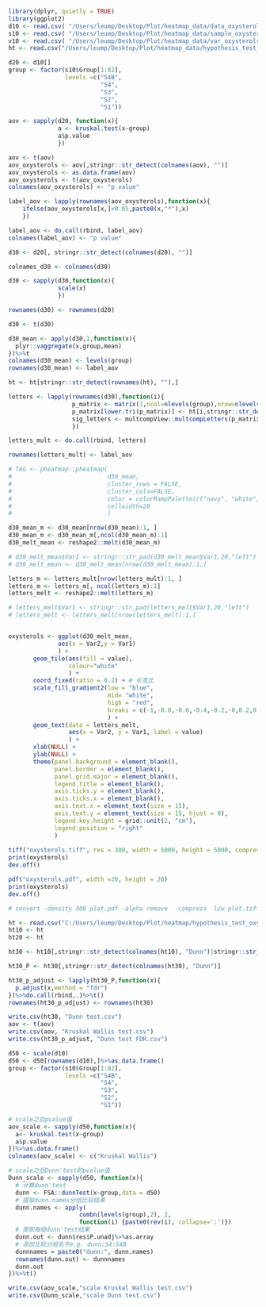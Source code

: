```r
library(dplyr, quietly = TRUE)
library(ggplot2)
d10 <- read.csv( "/Users/leump/Desktop/Plot/heatmap_data/data_oxysterols.csv", header=T, row.names = 1,sep=",",check.names = FALSE)
s10 <- read.csv( "/Users/leump/Desktop/Plot/heatmap_data/sample_oxysterols.csv", header=T, row.names = 1,sep=",",check.names = FALSE)
v10 <- read.csv( "/Users/leump/Desktop/Plot/heatmap_data/var_oxysterols.csv", header=T, row.names = 1,sep=",",check.names = FALSE)
ht <- read.csv("/Users/leump/Desktop/Plot/heatmap_data/hypothesis_test_oxysterols.csv", header=T, row.names = 1, sep=",", check.names = FALSE)
```

```r
d20 <- d10[]
group <- factor(s10$Group[1:82],
                levels =c("S4B",
                          "S4",
                          "S3",
                          "S2",
                          "S1"))

aov <- sapply(d20, function(x){
              a <- kruskal.test(x~group)
              a$p.value
              })

aov <- t(aov)
aov_oxysterols <- aov[,stringr::str_detect(colnames(aov), "")]
aov_oxysterols <- as.data.frame(aov)
aov_oxysterols <- t(aov_oxysterols)
colnames(aov_oxysterols) <- "p value"

label_aov <- lapply(rownames(aov_oxysterols),function(x){
    ifelse(aov_oxysterols[x,]<0.05,paste0(x,"*"),x)
    })

label_aov <- do.call(rbind, label_aov)
colnames(label_aov) <- "p value"

```

```r
d30 <- d20[, stringr::str_detect(colnames(d20), "")]

colnames_d30 <- colnames(d30)

d30 <- sapply(d30,function(x){
              scale(x)
              })

rownames(d30) <- rownames(d20)

d30 <- t(d30)

d30_mean <- apply(d30,1,function(x){
  plyr::vaggregate(x,group,mean)
})%>%t
colnames(d30_mean) <- levels(group)
rownames(d30_mean) <- label_aov

ht <- ht[stringr::str_detect(rownames(ht), ""),]

letters <- lapply(rownames(d30),function(i){
                  p_matrix <- matrix(1,ncol=nlevels(group),nrow=nlevels(group),dimnames = list(levels(group),levels(group)))
                  p_matrix[lower.tri(p_matrix)] <- ht[i,stringr::str_detect(colnames(ht), "Dunn")]%>%unlist
                  sig_letters <- multcompView::multcompLetters(p_matrix, threshold = 0.05)$Letters
                  })

letters_mult <- do.call(rbind, letters)

rownames(letters_mult) <- label_aov

# TAG <- pheatmap::pheatmap(
#                           d30_mean,
#                           cluster_rows = FALSE,
#                           cluster_cols=FALSE,
#                           color = colorRampPalette(c("navy", "white", "firebrick3"))(50),
#                           cellwidth=20
#                           )
```

```r
d30_mean_m <- d30_mean[nrow(d30_mean):1, ]
d30_mean_m <- d30_mean_m[,ncol(d30_mean_m):1]
d30_melt_mean <- reshape2::melt(d30_mean_m)

# d30_melt_mean$Var1 <- stringr::str_pad(d30_melt_mean$Var1,20,"left")
# d30_melt_mean <- d30_melt_mean[nrow(d30_melt_mean):1,]

letters_m <- letters_mult[nrow(letters_mult):1, ]
letters_m <- letters_m[, ncol(letters_m):1]
letters_melt <- reshape2::melt(letters_m)

# letters_melt$Var1 <- stringr::str_pad(letters_melt$Var1,20,"left")
# letters_melt <- letters_melt[nrow(letters_melt):1,]


oxysterols <- ggplot(d30_melt_mean, 
              aes(x = Var2,y = Var1)
              ) +
       geom_tile(aes(fill = value), 
                 colour="white"
                 ) +
       coord_fixed(ratio = 0.2) + # 长宽比
       scale_fill_gradient2(low = "blue",
                            mid= "white", 
                            high = "red", 
                            breaks = c(-1,-0.8,-0.6,-0.4,-0.2,-0,0.2,0.4,0.6,0.8,1)
                            ) +
       geom_text(data = letters_melt,
                 aes(x = Var2, y = Var1, label = value)
                 ) +
       xlab(NULL) +
       ylab(NULL) +
       theme(panel.background = element_blank(),
             panel.border = element_blank(),
             panel.grid.major = element_blank(),
             legend.title = element_blank(),
             axis.ticks.y = element_blank(), 
             axis.ticks.x = element_blank(),
             axis.text.x = element_text(size = 15),
             axis.text.y = element_text(size = 15, hjust = 0),
             legend.key.height = grid::unit(2, "cm"),
             legend.position = "right"
             )
  
tiff("oxysterols.tiff", res = 300, width = 5000, height = 5000, compression = "lzw")
print(oxysterols)
dev.off()

pdf("oxysterols.pdf", width =20, height = 20)
print(oxysterols)
dev.off()

# convert -density 300 plot.pdf -alpha remove  -compress  lzw plot.tiff

```


```r
ht <- read.csv("C:/Users/leump/Desktop/Plot/heatmap/hypothesis_test_oxysterols.csv", header=T, row.names = 1, sep=",", check.names = FALSE)
ht10 <- ht
ht20 <- ht

ht30 <- ht10[,stringr::str_detect(colnames(ht10), "Dunn")|stringr::str_detect(colnames(ht20), "Fold")]

ht30_P <- ht30[,stringr::str_detect(colnames(ht30), "Dunn")]

ht30_p_adjust <- lapply(ht30_P,function(x){
  p.adjust(x,method = "fdr")
})%>%do.call(rbind,.)%>%t()
rownames(ht30_p_adjust) <- rownames(ht30)

write.csv(ht30, "Dunn test.csv")
aov <- t(aov)
write.csv(aov, "Kruskal Wallis test.csv")
write.csv(ht30_p_adjust, "Dunn test FDR.csv")
```



```r
d50 <- scale(d10)
d50 <- d50[rownames(d10),]%>%as.data.frame()
group <- factor(s10$Group[1:82],
                levels =c("S4B",
                          "S4",
                          "S3",
                          "S2",
                          "S1"))

# scale之后pvalue值
aov_scale <- sapply(d50,function(x){
  a<- kruskal.test(x~group)
  a$p.value
})%>%as.data.frame()
colnames(aov_scale) <- c("Kruskal Wallis")

# scale之后Dunn'test的pvalue值
Dunn_scale <- sapply(d50, function(x){
  # 计算dunn'test
  dunn <- FSA::dunnTest(x~group,data = d50)
  # 提取dunn.names分组比较结果
  dunn.names <- apply(
                    combn(levels(group),2), 2, 
                    function(i) {paste0(rev(i), collapse=':')})
  # 提取每组dunn'test结果
  dunn.out <- dunn$res$P.unadj%>%as.array
  # 添加比较分组名字e.g. dunn:S4:S4B
  dunnnames = paste0("dunn:", dunn.names)
  rownames(dunn.out) <- dunnnames
  dunn.out
})%>%t()

write.csv(aov_scale,"scale Kruskal Wallis test.csv")
write.csv(Dunn_scale,"scale Dunn test.csv")
```

